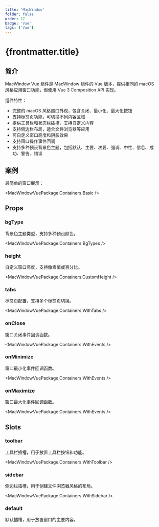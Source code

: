 ```yaml
---
title: 'MacWindow'
folder: false
order: 17
badge: 'Vue'
tags: ['Vue']
---
```



# {frontmatter.title}

## 简介

MacWindow Vue 组件是 MacWindow 组件的 Vue 版本，提供相同的 macOS 风格应用窗口功能，但使用 Vue 3 Composition API 实现。

组件特性：

- 完整的 macOS 风格窗口外观，包含关闭、最小化、最大化按钮
- 支持标签页功能，可切换不同内容区域
- 提供工具栏和状态栏插槽，支持自定义内容
- 支持侧边栏布局，适合文件浏览器等应用
- 可自定义窗口高度和阴影效果
- 支持窗口操作事件回调
- 支持多种预设背景色主题，包括默认、主要、次要、强调、中性、信息、成功、警告、错误

## 案例

最简单的窗口展示：

<MacWindowVuePackage.Containers.Basic />

## Props

### bgType
背景色主题类型，支持多种预设颜色。

<MacWindowVuePackage.Containers.BgTypes />

### height
自定义窗口高度，支持像素值或百分比。

<MacWindowVuePackage.Containers.CustomHeight />

### tabs
标签页配置，支持多个标签页切换。

<MacWindowVuePackage.Containers.WithTabs />

### onClose
窗口关闭事件回调函数。

<MacWindowVuePackage.Containers.WithEvents />

### onMinimize
窗口最小化事件回调函数。

<MacWindowVuePackage.Containers.WithEvents />

### onMaximize
窗口最大化事件回调函数。

<MacWindowVuePackage.Containers.WithEvents />

## Slots

### toolbar
工具栏插槽，用于放置工具栏按钮和功能。

<MacWindowVuePackage.Containers.WithToolbar />

### sidebar
侧边栏插槽，用于创建文件浏览器风格的布局。

<MacWindowVuePackage.Containers.WithSidebar />

### default
默认插槽，用于放置窗口的主要内容。
